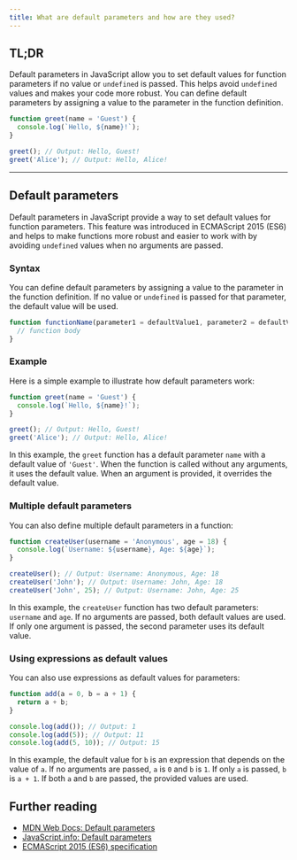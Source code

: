 ```yaml
---
title: What are default parameters and how are they used?
---
```


## TL;DR

Default parameters in JavaScript allow you to set default values for function parameters if no value or `undefined` is passed. This helps avoid `undefined` values and makes your code more robust. You can define default parameters by assigning a value to the parameter in the function definition.

```js
function greet(name = 'Guest') {
  console.log(`Hello, ${name}!`);
}

greet(); // Output: Hello, Guest!
greet('Alice'); // Output: Hello, Alice!
```

---

## Default parameters

Default parameters in JavaScript provide a way to set default values for function parameters. This feature was introduced in ECMAScript 2015 (ES6) and helps to make functions more robust and easier to work with by avoiding `undefined` values when no arguments are passed.

### Syntax

You can define default parameters by assigning a value to the parameter in the function definition. If no value or `undefined` is passed for that parameter, the default value will be used.

```js
function functionName(parameter1 = defaultValue1, parameter2 = defaultValue2) {
  // function body
}
```

### Example

Here is a simple example to illustrate how default parameters work:

```js
function greet(name = 'Guest') {
  console.log(`Hello, ${name}!`);
}

greet(); // Output: Hello, Guest!
greet('Alice'); // Output: Hello, Alice!
```

In this example, the `greet` function has a default parameter `name` with a default value of `'Guest'`. When the function is called without any arguments, it uses the default value. When an argument is provided, it overrides the default value.

### Multiple default parameters

You can also define multiple default parameters in a function:

```js
function createUser(username = 'Anonymous', age = 18) {
  console.log(`Username: ${username}, Age: ${age}`);
}

createUser(); // Output: Username: Anonymous, Age: 18
createUser('John'); // Output: Username: John, Age: 18
createUser('John', 25); // Output: Username: John, Age: 25
```

In this example, the `createUser` function has two default parameters: `username` and `age`. If no arguments are passed, both default values are used. If only one argument is passed, the second parameter uses its default value.

### Using expressions as default values

You can also use expressions as default values for parameters:

```js
function add(a = 0, b = a + 1) {
  return a + b;
}

console.log(add()); // Output: 1
console.log(add(5)); // Output: 11
console.log(add(5, 10)); // Output: 15
```

In this example, the default value for `b` is an expression that depends on the value of `a`. If no arguments are passed, `a` is `0` and `b` is `1`. If only `a` is passed, `b` is `a + 1`. If both `a` and `b` are passed, the provided values are used.

## Further reading

- [MDN Web Docs: Default parameters](https://developer.mozilla.org/en-US/docs/Web/JavaScript/Reference/Functions/Default_parameters)
- [JavaScript.info: Default parameters](https://javascript.info/function-basics#default-values)
- [ECMAScript 2015 (ES6) specification](https://www.ecma-international.org/ecma-262/6.0/#sec-function-definitions)
